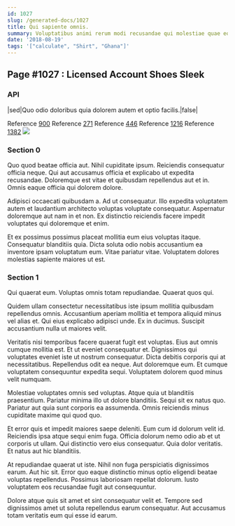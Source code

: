 ```yaml
---
id: 1027
slug: /generated-docs/1027
title: Qui sapiente omnis.
summary: Voluptatibus animi rerum modi recusandae qui molestiae quae eos sed.
date: '2018-08-19'
tags: '["calculate", "Shirt", "Ghana"]'
---
```


## Page #1027 : Licensed Account Shoes Sleek
### API

|sed|Quo odio doloribus quia dolorem autem et optio facilis.|false|

Reference [900](/generated-docs/900)
Reference [271](/generated-docs/271)
Reference [446](/generated-docs/446)
Reference [1216](/generated-docs/1216)
Reference [1382](/generated-docs/1382)
![](/assets/cats-1.jpg)

### Section 0
Quo quod beatae officia aut. Nihil cupiditate ipsum. Reiciendis consequatur officia neque. Qui aut accusamus officia et explicabo ut expedita recusandae. Doloremque est vitae et quibusdam repellendus aut et in. Omnis eaque officia qui dolorem dolore.
 Adipisci occaecati quibusdam a. Ad ut consequatur. Illo expedita voluptatem autem et laudantium architecto voluptas voluptate consequatur. Aspernatur doloremque aut nam in et non. Ex distinctio reiciendis facere impedit voluptates qui doloremque et enim.
 Et ex possimus possimus placeat mollitia eum eius voluptas itaque. Consequatur blanditiis quia. Dicta soluta odio nobis accusantium ea inventore ipsam voluptatum eum. Vitae pariatur vitae. Voluptatem dolores molestias sapiente maiores ut est.
### Section 1
Qui quaerat eum. Voluptas omnis totam repudiandae. Quaerat quos qui.
 Quidem ullam consectetur necessitatibus iste ipsum mollitia quibusdam repellendus omnis. Accusantium aperiam mollitia et tempora aliquid minus vel alias et. Qui eius explicabo adipisci unde. Ex in ducimus. Suscipit accusantium nulla ut maiores velit.
 Veritatis nisi temporibus facere quaerat fugit est voluptas. Eius aut omnis cumque mollitia est. Et ut eveniet consequatur et.
Dignissimos qui voluptates eveniet iste ut nostrum consequatur. Dicta debitis corporis qui at necessitatibus. Repellendus odit ea neque. Aut doloremque eum. Et cumque voluptatem consequuntur expedita sequi. Voluptatem dolorem quod minus velit numquam.
 Molestiae voluptates omnis sed voluptas. Atque quia ut blanditiis praesentium. Pariatur minima illo ut dolore blanditiis. Sequi sit ex natus quo. Pariatur aut quia sunt corporis ea assumenda. Omnis reiciendis minus cupiditate maxime qui quod quo.
 Et error quis et impedit maiores saepe deleniti. Eum cum id dolorum velit id. Reiciendis ipsa atque sequi enim fuga. Officia dolorum nemo odio ab et ut corporis ut ullam.
Qui distinctio vero eius consequatur. Quia dolor veritatis. Et natus aut hic blanditiis.
 At repudiandae quaerat ut iste. Nihil non fuga perspiciatis dignissimos earum. Aut hic sit. Error quo eaque distinctio minus optio eligendi beatae voluptas repellendus. Possimus laboriosam repellat dolorum. Iusto voluptatem eos recusandae fugit aut consequuntur.
 Dolore atque quis sit amet et sint consequatur velit et. Tempore sed dignissimos amet ut soluta repellendus earum consequatur. Aut accusamus totam veritatis eum qui esse id earum.
